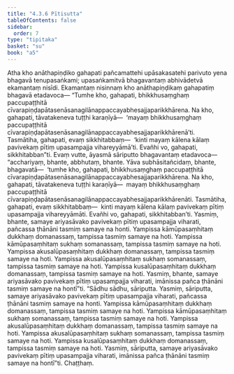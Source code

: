 ```yaml
---
title: "4.3.6 Pītisutta"
tableOfContents: false
sidebar:
  order: 7
type: "tipitaka"
basket: "su"
book: "a5"
---
```



<DynamicBreadcrumb />

<Division number="176" book="a5">

<Paragraph number="1023" book="a5">
Atha kho anāthapiṇḍiko gahapati pañcamattehi upāsakasatehi parivuto yena bhagavā tenupasaṅkami; upasaṅkamitvā bhagavantaṃ abhivādetvā ekamantaṃ nisīdi. Ekamantaṃ nisinnaṃ kho anāthapiṇḍikaṃ gahapatiṃ bhagavā etadavoca—
</Paragraph>

<Paragraph number="1024" book="a5">
“Tumhe kho, gahapati, bhikkhusaṃghaṃ paccupaṭṭhitā cīvarapiṇḍapātasenāsanagilānappaccayabhesajjaparikkhārena. Na kho, gahapati, tāvatakeneva tuṭṭhi karaṇīyā—  ‘mayaṃ bhikkhusaṃghaṃ paccupaṭṭhitā cīvarapiṇḍapātasenāsanagilānappaccayabhesajjaparikkhārenā’ti. Tasmātiha, gahapati, evaṃ sikkhitabbaṃ—  ‘kinti mayaṃ kālena kālaṃ pavivekaṃ pītiṃ upasampajja vihareyyāmā’ti. Evañhi vo, gahapati, sikkhitabban”ti.
</Paragraph>

<Paragraph number="1025" book="a5">
Evaṃ vutte, āyasmā sāriputto bhagavantaṃ etadavoca—  “acchariyaṃ, bhante, abbhutaṃ, bhante. Yāva subhāsitañcidaṃ, bhante, bhagavatā—  ‘tumhe kho, gahapati, bhikkhusaṃghaṃ paccupaṭṭhitā cīvarapiṇḍapātasenāsanagilānappaccayabhesajjaparikkhārena. Na kho, gahapati, tāvatakeneva tuṭṭhi karaṇīyā—  mayaṃ bhikkhusaṃghaṃ paccupaṭṭhitā cīvarapiṇḍapātasenāsanagilānappaccayabhesajjaparikkhārenāti. Tasmātiha, gahapati, evaṃ sikkhitabbaṃ—  kinti mayaṃ kālena kālaṃ pavivekaṃ pītiṃ upasampajja vihareyyāmāti. Evañhi vo, gahapati, sikkhitabban’ti. Yasmiṃ, bhante, samaye ariyasāvako pavivekaṃ pītiṃ upasampajja viharati, pañcassa ṭhānāni tasmiṃ samaye na honti. Yampissa kāmūpasaṃhitaṃ dukkhaṃ domanassaṃ, tampissa tasmiṃ samaye na hoti. Yampissa kāmūpasaṃhitaṃ sukhaṃ somanassaṃ, tampissa tasmiṃ samaye na hoti. Yampissa akusalūpasaṃhitaṃ dukkhaṃ domanassaṃ, tampissa tasmiṃ samaye na hoti. Yampissa akusalūpasaṃhitaṃ sukhaṃ somanassaṃ, tampissa tasmiṃ samaye na hoti. Yampissa kusalūpasaṃhitaṃ dukkhaṃ domanassaṃ, tampissa tasmiṃ samaye na hoti. Yasmiṃ, bhante, samaye ariyasāvako pavivekaṃ pītiṃ upasampajja viharati, imānissa pañca ṭhānāni tasmiṃ samaye na hontī”ti.
</Paragraph>

<Paragraph number="1026" book="a5">
“Sādhu sādhu, sāriputta. Yasmiṃ, sāriputta, samaye ariyasāvako pavivekaṃ pītiṃ upasampajja viharati, pañcassa ṭhānāni tasmiṃ samaye na honti. Yampissa kāmūpasaṃhitaṃ dukkhaṃ domanassaṃ, tampissa tasmiṃ samaye na hoti. Yampissa kāmūpasaṃhitaṃ sukhaṃ somanassaṃ, tampissa tasmiṃ samaye na hoti. Yampissa akusalūpasaṃhitaṃ dukkhaṃ domanassaṃ, tampissa tasmiṃ samaye na hoti. Yampissa akusalūpasaṃhitaṃ sukhaṃ somanassaṃ, tampissa tasmiṃ samaye na hoti. Yampissa kusalūpasaṃhitaṃ dukkhaṃ domanassaṃ, tampissa tasmiṃ samaye na hoti. Yasmiṃ, sāriputta, samaye ariyasāvako pavivekaṃ pītiṃ upasampajja viharati, imānissa pañca ṭhānāni tasmiṃ samaye na hontī”ti.

</Paragraph>
</Division>

<Paragraph number="1027" type="center" book="a5">
Chaṭṭhaṃ.
</Paragraph>